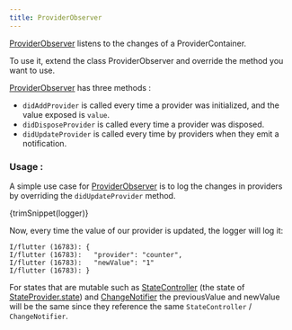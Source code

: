 ```yaml
---
title: ProviderObserver
---
```



[ProviderObserver] listens to the changes of a ProviderContainer.

To use it, extend the class ProviderObserver and override the method you want to use.

[ProviderObserver] has three methods :

- `didAddProvider` is called every time a provider was initialized, and the value exposed is `value`.
- `didDisposeProvider` is called every time a provider was disposed.
- `didUpdateProvider` is called every time by providers when they emit a notification.

### Usage :

A simple use case for [ProviderObserver] is to log the changes in providers by overriding the `didUpdateProvider` method.

<CodeBlock>{trimSnippet(logger)}</CodeBlock>

Now, every time the value of our provider is updated, the logger will log it:

```
I/flutter (16783): {
I/flutter (16783):   "provider": "counter",
I/flutter (16783):   "newValue": "1"
I/flutter (16783): }
```

For states that are mutable such as [StateController] (the state of [StateProvider.state]) and [ChangeNotifier] the previousValue and newValue will be the same
since they reference the same `StateController` / `ChangeNotifier`.

[providerobserver]: https://pub.dev/documentation/riverpod/latest/riverpod/ProviderObserver-class.html
[statecontroller]: https://pub.dev/documentation/riverpod/latest/riverpod/StateController-class.html
[stateprovider.state]: https://pub.dev/documentation/riverpod/latest/riverpod/StateProvider/state.html
[changenotifier]: https://api.flutter.dev/flutter/foundation/ChangeNotifier-class.html
